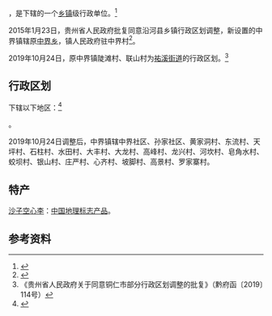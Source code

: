 {{中国乡级行政区|52/06/27/202/000
| 政府驻地 = 中界社区
}}

'''{{PAGENAMEBASE}}'''，是{{PRC admin/fullname|52/06/27/202/000|3}}下辖的一个[[乡镇|乡镇]]级行政单位。<ref>{{PRC admin/ref sgc|{{PRC admin/parent|52/06/27/202/000}}}}</ref>

2015年1月23日，贵州省人民政府批复同意沿河县乡镇行政区划调整，新设置的中界镇辖原[[中界乡|中界乡]]，镇人民政府驻中界村<ref>{{Cite web |url=http://gzsrmzfgb.gzgov.gov.cn/show.aspx?id=11863 |title=省人民政府关于同意沿河土家族自治县乡镇行政区划调整的批复（黔府函〔2015〕15号） |access-date=2017-09-05 |archive-url=https://web.archive.org/web/20170906041239/http://gzsrmzfgb.gzgov.gov.cn/show.aspx?id=11863 |archive-date=2017-09-06 |dead-url=yes }}</ref>。

2019年10月24日，原中界镇陡滩村、联山村为[[祐溪街道|祐溪街道]]的行政区划。<ref>《贵州省人民政府关于同意铜仁市部分行政区划调整的批复》（黔府函〔2019〕114号）</ref>

== 行政区划 ==

{{PAGENAMEBASE}}下辖以下地区：<ref>{{PRC admin/ref sgc|52/06/27/202/000}}</ref>

{{PRC admin/children|52/06/27/202/000}}。

2019年10月24日调整后，中界镇辖中界社区、孙家社区、黄家洞村、东流村、天坪村、石柱村、水田村、大丰村、大龙村、高峰村、龙兴村、河坎村、皂角水村、蛟坝村、银山村、庄严村、心齐村、坡脚村、高景村、罗家寨村。

==特产==
[[沙子空心李|沙子空心李]]：[[中国地理标志产品|中国地理标志产品]]。

== 参考资料 ==
{{reflist}}

{{PRC admin/navcat|52/06/27/202/000}}